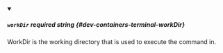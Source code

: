 
<details className="config-field" data-expandable="false" open>
<summary>

##### `workDir` <span className="config-field-required" data-required="false">required</span> <span className="config-field-type">string</span> <span className="config-field-default"></span> <span className="config-field-enum"></span> {#dev-containers-terminal-workDir}

WorkDir is the working directory that is used to execute the command in.

</summary>



</details>
